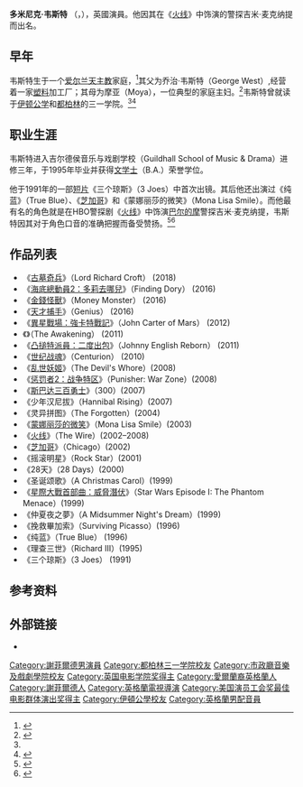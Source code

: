 {{noteTA
|T=zh-tw:多明尼克·魏斯特;zh-cn:多米尼克·韦斯特;zh-hk:杜明尼·韋斯;
|G1=Movie
|1=zh-hans:少年汉尼拔;zh-hant:沉默的羔羊前傳之揭開罪幕
|2=zh-tw:多明尼克·魏斯特;zh-cn:多米尼克·韦斯特;zh-hk:杜明尼·韋斯;
|3=zh-cn:觉醒; zh-tw:靈動檔案;
}}
{{Infobox entertainer
| name                    = 多米尼克·韦斯特<br>{{small|{{lang|en|Dominic West}}}}
| type                    = 男演员
| image                   = Dominic West1.jpg
| imagesize               = 
| caption                 = 
| birthname               = Dominic Gerard Fe West<ref>{{cite news|url=http://search.ancestry.co.uk/cgi-bin/sse.dll?MS_AdvCB=1&gl=ROOT_CATEGORY&rank=1&new=1&so=3&MSAV=1&msT=0&gss=ms_r_f-2&gsfn=Dominic&gsfn_x=1&gsln=West&gsln_x=1&rg_81004010__date=1969&81004010__date_x=1&msbpn__ftp=Yorkshire&msbpn_x=1&msbpn__ftp_x=1&msrpn_x=1&msrpn__ftp_x=1&81004030__date_x=1&msdpn_x=1&msdpn__ftp_x=1&_8000C000_x=1&_80008000_x=1&_80018000_x=1&_80014000_x=1&_80010000_x=1&81004200__date_x=1&_82004200-gpid_x=1&_82004200__ftp_x=1&81004210__date_x=1&_82004210-gpid_x=1&_82004210__ftp_x=1&_82004280-gpid_x=1&_82004280__ftp_x=1&_82004290-gpid_x=1&_82004290__ftp_x=1&81004240__date_x=1&_82004240-gpid_x=1&_82004240__ftp_x=1&81004020__date_x=1&_82004020-gpid_x=1&_82004020__ftp_x=1&81004230__date_x=1&_82004230-gpid_x=1&_82004230__ftp_x=1&gskw_x=1&_83004002_x=1&81000000__date_x=1&_82000000-gpid_x=1&_82000000__ftp_x=1&810002A0__date_x=1&_820002A0-gpid_x=1&_820002A0__ftp_x=1&sbo=0&ne=21|title="Birth Registraion Details"|publisher=Ancestry.co.uk|accessdate=2009-08-26|archive-date=2016-03-04|archive-url=https://web.archive.org/web/20160304191311/http://search.ancestry.co.uk/cgi-bin/sse.dll?MS_AdvCB=1&gl=ROOT_CATEGORY&rank=1&new=1&so=3&MSAV=1&msT=0&gss=ms_r_f-2&gsfn=Dominic&gsfn_x=1&gsln=West&gsln_x=1&rg_81004010__date=1969&81004010__date_x=1&msbpn__ftp=Yorkshire&msbpn_x=1&msbpn__ftp_x=1&msrpn_x=1&msrpn__ftp_x=1&81004030__date_x=1&msdpn_x=1&msdpn__ftp_x=1&_8000C000_x=1&_80008000_x=1&_80018000_x=1&_80014000_x=1&_80010000_x=1&81004200__date_x=1&_82004200-gpid_x=1&_82004200__ftp_x=1&81004210__date_x=1&_82004210-gpid_x=1&_82004210__ftp_x=1&_82004280-gpid_x=1&_82004280__ftp_x=1&_82004290-gpid_x=1&_82004290__ftp_x=1&81004240__date_x=1&_82004240-gpid_x=1&_82004240__ftp_x=1&81004020__date_x=1&_82004020-gpid_x=1&_82004020__ftp_x=1&81004230__date_x=1&_82004230-gpid_x=1&_82004230__ftp_x=1&gskw_x=1&_83004002_x=1&81000000__date_x=1&_82000000-gpid_x=1&_82000000__ftp_x=1&810002A0__date_x=1&_820002A0-gpid_x=1&_820002A0__ftp_x=1&sbo=0&ne=21|dead-url=no}}</ref>
| birthdate               = {{birth date and age|1969|10|15}}
| birthplace              = {{GB}}[[英国|英国]][[约克郡|约克郡]][[谢菲尔德|谢菲尔德]]
| deathdate               = 
| deathplace              = 
| othername               = 
| occupation              = 
| yearsactive             = 1991年至今
| spouse                  = {{marriage|凯瑟琳·菲茨杰拉德|Jun 26, 2010}}
| website                 = 
| academyawards           = 
| afiawards               = 
| baftaawards             = 
| cesarawards             = 
| emmyawards              = 
| filmfareawards          = 
| geminiawards            = 
| goldenglobeawards       = 
| goldenraspberryawards   = 
| goyaawards              = 
| grammyawards            = 
| laurenceolivierawards   = 
| naacpimageawards        = 
| nationalfilmawards      = 
| sagawards               = 因2002年电影《芝加哥》获得“杰出戏剧电影表演奖”（Outstanding Performance by the Cast of a Theatrical Motion Picture）
| tonyawards              = 
| awards                  =
}}

'''多米尼克·韦斯特''' （{{lang-en|Dominic West}}，{{bd|1969年|10月15日}}），英國演員。他因其在《[[火线_(电视剧)|火线]]》中饰演的警探吉米·麦克纳提而出名。

==早年==
韦斯特生于一个[[爱尔兰|爱尔兰]][[天主教|天主教]]家庭，<ref name="Obs261008">{{cite news|url=http://www.guardian.co.uk/culture/2008/oct/26/dominic-west-the-wire-television|title="Way out West"|author=Anthony, Andrew|publisher=[[观察家报|Guardian.co.uk]]|date=2008-10-26|accessdate=2009-08-26|archive-date=2013-07-12|archive-url=https://web.archive.org/web/20130712011939/http://www.guardian.co.uk/culture/2008/oct/26/dominic-west-the-wire-television|dead-url=no}}</ref>其父为乔治·韦斯特（George West）,经营着一家[[塑料|塑料]]加工厂；其母为摩亚（Moya），一位典型的家庭主妇。<ref>{{cite news|url=http://movies2.nytimes.com/gst/movies/filmography.html?p_id=200983|title=Profile: Dominic West"|publisher=[[纽约时报|NYTimes.com]]|accessdate=2009-08-26|archive-date=2015-11-06|archive-url=https://web.archive.org/web/20151106201509/http://movies2.nytimes.com/gst/movies/filmography.html?p_id=200983|dead-url=no}}</ref>韦斯特曾就读于[[伊顿公学|伊顿公学]]和[[都柏林|都柏林]]的三一学院。<ref name="Obs261008"/><ref name="Ind210309">{{cite news|url=http://www.independent.co.uk/news/people/profiles/my-secret-life-dominic-west-actor-39-1648055.html|title="My Secret Life: Dominic West, actor, 39"|author=Philby, Charlotte|publisher=[[独立报|Independent.co.uk]]|date=2009-03-21|accessdate=2009-08-26|archive-date=2014-10-29|archive-url=https://web.archive.org/web/20141029033407/http://www.independent.co.uk/news/people/profiles/my-secret-life-dominic-west-actor-39-1648055.html|dead-url=no}}</ref>

==职业生涯==
韦斯特进入吉尔德侯音乐与戏剧学校（Guildhall School of Music & Drama）进修三年，于1995年毕业并获得[[文学士|文学士]]（B.A.）荣誉学位。

他于1991年的一部[[短片|短片]]《三个琼斯》（3 Joes）中首次出镜。其后他还出演过《纯蓝》（True Blue）、《[[芝加哥_(電影)|芝加哥]]》和《蒙娜丽莎的微笑》（Mona Lisa Smile）。而他最有名的角色就是在HBO警探剧《[[火线_(电视剧)|火线]]》中饰演[[巴尔的摩|巴尔的摩]]警探吉米·麦克纳提，韦斯特因其对于角色口音的准确把握而备受赞扬。<ref>{{cite news|url=http://paullevinson.blogspot.com/2008/02/wire-season-5-episode-7-king-of.html|title="McNulty on his fine Baltimore accent"|publisher=PaulLevinson.blogspot.com|author=Levinson, Paul|accessdate=2009-08-26|archive-date=2017-08-11|archive-url=https://web.archive.org/web/20170811224449/http://paullevinson.blogspot.com/2008/02/wire-season-5-episode-7-king-of.html|dead-url=no}}</ref><ref>{{cite news|url=http://news.bbc.co.uk/2/hi/uk_news/magazine/7860531.stm|author=Rohrer, Finlo; Fraser, Katie|title="The good, the bad and the mangled"|publisher=[[BBC|news.BBC.co.uk]]|date=2009-01-30|accessdate=2009-08-26|archive-date=2021-06-21|archive-url=https://web.archive.org/web/20210621150340/http://news.bbc.co.uk/2/hi/uk_news/magazine/7860531.stm|dead-url=no}}</ref>

==作品列表==
*《[[古墓奇兵|古墓奇兵]]》（Lord Richard Croft） (2018)
*《[[海底總動員2：多莉去哪兒|海底總動員2：多莉去哪兒]]》（Finding Dory） (2016)
*《[[金錢怪獸|金錢怪獸]]》（Money Monster） (2016)
*《[[天才捕手|天才捕手]]》（Genius） (2016)
*《[[異星戰場：強卡特戰記|異星戰場：強卡特戰記]]》（John Carter of Mars） (2012)
*《{{le|靈動檔案|The Awakening (2011 film)}}》（The Awakening） (2011)
*《[[凸搥特派員：二度出包|凸搥特派員：二度出包]]》（Johnny English Reborn） (2011)
*《[[世纪战魂|世纪战魂]]》（Centurion） (2010) 
*《[[乱世妖姬|乱世妖姬]]》（The Devil's Whore）(2008)
*《[[惩罚者2：战争特区|惩罚者2：战争特区]]》（Punisher: War Zone）(2008)
*《[[斯巴达三百勇士|斯巴达三百勇士]]》（300）(2007)
*《少年汉尼拔》（Hannibal Rising）(2007)
*《灵异拼图》（The Forgotten）(2004)
*《[[蒙娜丽莎的微笑|蒙娜丽莎的微笑]]》（Mona Lisa Smile）(2003)
*《[[火线_(电视剧)|火线]]》（The Wire）(2002–2008)
*《[[芝加哥_(电影)|芝加哥]]》（Chicago）(2002)
*《摇滚明星》（Rock Star）(2001)
*《28天》（28 Days）(2000)
*《圣诞颂歌》（A Christmas Carol）(1999)
*《[[星際大戰首部曲：威脅潛伏|星際大戰首部曲：威脅潛伏]]》（Star Wars Episode I: The Phantom Menace）(1999)
*《仲夏夜之夢》（A Midsummer Night's Dream）(1999)
*《挽救畢加索》（Surviving Picasso）(1996)
*《纯蓝》（True Blue） (1996)
*《理查三世》（Richard III）(1995)
*《三个琼斯》（3 Joes） (1991)

==参考资料==
{{reflist}}

==外部链接==
*{{imdb|0922035|'''多米尼克·韦斯特'''}}

{{2001至2010年美国演员工会奖最佳电影群体演出奖}}

{{Authority control}}
{{DEFAULTSORT:West, Dominic}}
[[Category:謝菲爾德男演員|Category:謝菲爾德男演員]]
[[Category:都柏林三一学院校友|Category:都柏林三一学院校友]]
[[Category:市政廳音樂及戲劇學院校友|Category:市政廳音樂及戲劇學院校友]]
[[Category:英国电影学院奖得主|Category:英国电影学院奖得主]]
[[Category:愛爾蘭裔英格蘭人|Category:愛爾蘭裔英格蘭人]]
[[Category:謝菲爾德人|Category:謝菲爾德人]]
[[Category:英格蘭電視導演|Category:英格蘭電視導演]]
[[Category:美国演员工会奖最佳电影群体演出奖得主|Category:美国演员工会奖最佳电影群体演出奖得主]]
[[Category:伊頓公學校友|Category:伊頓公學校友]]
[[Category:英格蘭男配音員|Category:英格蘭男配音員]]